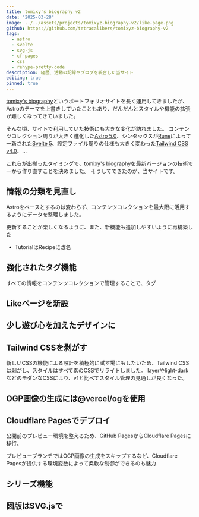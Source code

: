 ```yaml
---
title: tomixy's biography v2
date: "2025-03-28"
image: ../../assets/projects/tomixyz-biography-v2/like-page.png
github: https://github.com/tetracalibers/tomixyz-biography-v2
tags:
  - astro
  - svelte
  - svg-js
  - cf-pages
  - css
  - rehype-pretty-code
description: 経歴、活動の記録やブログを統合した当サイト
editing: true
pinned: true
---
```


[tomixy's biography](/projects/tomixyz-biography)というポートフォリオサイトを長く運用してきましたが、Astroのテーマを上書きしていたこともあり、だんだんとスタイルや機能の拡張が難しくなってきていました。

そんな頃、サイトで利用していた技術にも大きな変化が訪れました。
コンテンツコレクション周りが大きく進化した[Astro 5.0](https://astro.build/blog/astro-5/)、シンタックスが[Rune](https://svelte.jp/docs/svelte/what-are-runes)によって一新された[Svelte 5](https://svelte.jp/)、設定ファイル周りの仕様も大きく変わった[Tailwind CSS v4.0](https://tailwindcss.com/blog/tailwindcss-v4)、…

これらが出揃ったタイミングで、tomixy's biographyを最新バージョンの技術で一から作り直すことを決めました。
そうしてできたのが、当サイトです。

## 情報の分類を見直し

Astroをベースとするのは変わらず、コンテンツコレクションを最大限に活用するようにデータを整理しました。

更新することが楽しくなるように、また、新機能も追加しやすいように再構築した

- TutorialはRecipeに改名

## 強化されたタグ機能

すべての情報をコンテンツコレクションで管理することで、タグ

## Likeページを新設

## 少し遊び心を加えたデザインに

## Tailwind CSSを剥がす

新しいCSSの機能による設計を積極的に試す場にもしたいため、Tailwind CSSは剥がし、スタイルはすべて素のCSSでリライトしました。
layerやlight-darkなどのモダンなCSSにより、v1と比べてスタイル管理の見通しが良くなった。

## OGP画像の生成には@vercel/ogを使用

## Cloudflare Pagesでデプロイ

公開前のプレビュー環境を整えるため、GitHub PagesからCloudflare Pagesに移行。

プレビューブランチではOGP画像の生成をスキップするなど、Cloudflare Pagesが提供する環境変数によって柔軟な制御ができるのも魅力

## シリーズ機能

## 図版はSVG.jsで
